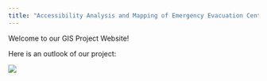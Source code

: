 ```yaml
---
title: "Accessibility Analysis and Mapping of Emergency Evacuation Centres and Medical Services"
---
```


Welcome to our GIS Project Website!

Here is an outlook of our project:

![](Images/GIS Poster 1 (converted).jpg){fig-align="center"}
